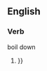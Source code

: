 ==English==

===Verb===
{{en-verb}}
boil down
# {{{1|{{substub}}}}}
#:''{{{2|<!-- example sentence -->}}}''